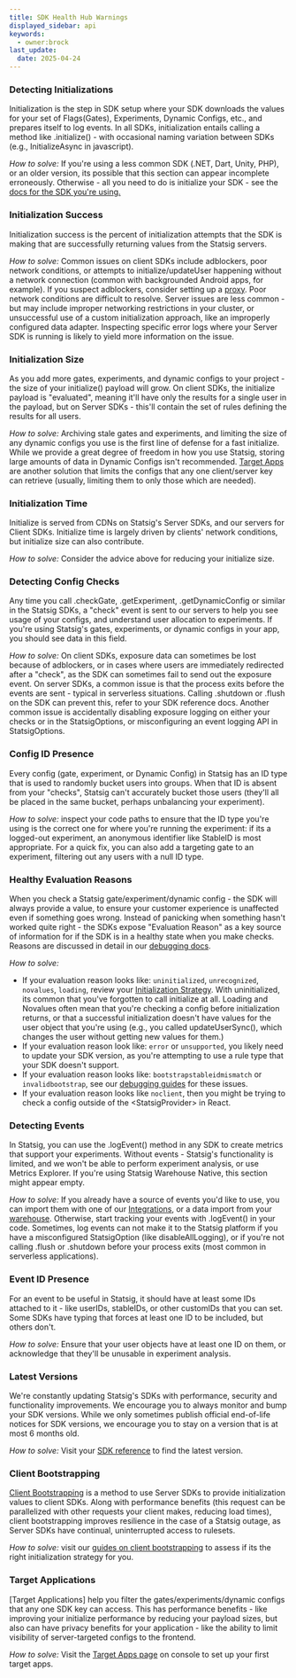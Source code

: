 ```yaml
---
title: SDK Health Hub Warnings
displayed_sidebar: api
keywords:
  - owner:brock
last_update:
  date: 2025-04-24
---
```


### Detecting Initializations

Initialization is the step in SDK setup where your SDK downloads the values for your set of Flags(Gates), Experiments, Dynamic Configs, etc., and prepares itself to log events. In all SDKs, initialization entails calling a method like .initialize() - with occasional naming variation between SDKs (e.g., InitializeAsync in javascript). 

*How to solve:* If you're using a less common SDK (.NET, Dart, Unity, PHP), or an older version, its possible that this section can appear incomplete erroneously. Otherwise - all you need to do is initialize your SDK - see the [docs for the SDK you're using.](/sdks/getting-started)

### Initialization Success

Initialization success is the percent of initialization attempts that the SDK is making that are successfully returning values from the Statsig servers. 

*How to solve:* Common issues on client SDKs include adblockers, poor network conditions, or attempts to initialize/updateUser happening without a network connection (common with backgrounded Android apps, for example). If you suspect adblockers, consider setting up a [proxy](/custom_proxy/). Poor network conditions are difficult to resolve. Server issues are less common - but may include improper networking restrictions in your cluster, or unsuccessful use of a custom initialization approach, like an improperly configured data adapter. Inspecting specific error logs where your Server SDK is running is likely to yield more information on the issue.

### Initialization Size

As you add more gates, experiments, and dynamic configs to your project - the size of your initialize() payload will grow. On client SDKs, the initialize payload is "evaluated", meaning it'll have only the results for a single user in the payload, but on Server SDKs - this'll contain the set of rules defining the results for all users.

*How to solve:* Archiving stale gates and experiments, and limiting the size of any dynamic configs you use is the first line of defense for a fast initialize. While we provide a great degree of freedom in how you use Statsig, storing large amounts of data in Dynamic Configs isn't recommended. [Target Apps](/sdk-keys/target-apps/) are another solution that limits the configs that any one client/server key can retrieve (usually, limiting them to only those which are needed). 

### Initialization Time

Initialize is served from CDNs on Statsig's Server SDKs, and our servers for Client SDKs. Initialize time is largely driven by clients' network conditions, but initialize size can also contribute.

*How to solve:* Consider the advice above for reducing your initialize size.

### Detecting Config Checks

Any time you call .checkGate, .getExperiment, .getDynamicConfig or similar in the Statsig SDKs, a "check" event is sent to our servers to help you see usage of your configs, and understand user allocation to experiments. If you're using Statsig's gates, experiments, or dynamic configs in your app, you should see data in this field.

*How to solve:* On client SDKs, exposure data can sometimes be lost because of adblockers, or in cases where users are immediately redirected after a "check", as the SDK can sometimes fail to send out the exposure event. On server SDKs, a common issue is that the process exits before the events are sent - typical in serverless situations. Calling .shutdown or .flush on the SDK can prevent this, refer to your SDK reference docs. Another common issue is accidentally disabling exposure logging on either your checks or in the StatsigOptions, or misconfiguring an event logging API in StatsigOptions. 

### Config ID Presence

Every config (gate, experiment, or Dynamic Config) in Statsig has an ID type that is used to randomly bucket users into groups. When that ID is absent from your "checks", Statsig can't accurately bucket those users (they'll all be placed in the same bucket, perhaps unbalancing your experiment).

*How to solve:* inspect your code paths to ensure that the ID type you're using is the correct one for where you're running the experiment: if its a logged-out experiment, an anonymous identifier like StableID is most appropriate. For a quick fix, you can also add a targeting gate to an experiment, filtering out any users with a null ID type. 

### Healthy Evaluation Reasons

When you check a Statsig gate/experiment/dynamic config - the SDK will always provide a value, to ensure your customer experience is unaffected even if something goes wrong. Instead of panicking when something hasn't worked quite right - the SDKs expose "Evaluation Reason" as a key source of information for if the SDK is in a healthy state when you make checks. Reasons are discussed in detail in our [debugging docs](/sdk/debugging#evaluation-reason).

*How to solve:* 
 - If your evaluation reason looks like: `uninitialized`,  `unrecognized`,  `novalues`, `loading`, review your [Initialization Strategy](/client/concepts/initialize). With uninitialized, its common that you've forgotten to call initialize at all. Loading and Novalues often mean that you're checking a config before initialization returns, or that a successful initialization doesn't have values for the user object that you're using (e.g., you called updateUserSync(), which changes the user without getting new values for them.)
 - If your evaluation reason look like: `error` or `unsupported`, you likely need to update your SDK version, as you're attempting to use a rule type that your SDK doesn't support.
 - If your evaluation reason looks like: `bootstrapstableidmismatch` or `invalidbootstrap`, see our [debugging guides](/sdk/debugging#faqs) for these issues.
 - If your evaluation reason looks like `noclient`, then you might be trying to check a config outside of the \<StatsigProvider\> in React.

### Detecting Events

In Statsig, you can use the .logEvent() method in any SDK to create metrics that support your experiments. Without events - Statsig's functionality is limited, and we won't be able to perform experiment analysis, or use Metrics Explorer. If you're using Statsig Warehouse Native, this section might appear empty.

*How to solve:* If you already have a source of events you'd like to use, you can import them with one of our [Integrations](/integrations/introduction), or a data import from your [warehouse](/data-warehouse-ingestion/introduction). Otherwise, start tracking your events with .logEvent() in your code. Sometimes, log events can not make it to the Statsig platform if you have a misconfigured StatsigOption (like disableAllLogging), or if you're not calling .flush or .shutdown before your process exits (most common in serverless applications).

### Event ID Presence

For an event to be useful in Statsig, it should have at least some IDs attached to it - like userIDs, stableIDs, or other customIDs that you can set. Some SDKs have typing that forces at least one ID to be included, but others don't.

*How to solve:* Ensure that your user objects have at least one ID on them, or acknowledge that they'll be unusable in experiment analysis.

### Latest Versions

We're constantly updating Statsig's SDKs with performance, security and functionality improvements. We encourage you to always monitor and bump your SDK versions. While we only sometimes publish official end-of-life notices for SDK versions, we encourage you to stay on a version that is at most 6 months old.

*How to solve:* Visit your [SDK reference](/sdks/getting-started) to find the latest version.

### Client Bootstrapping

[Client Bootstrapping](/client/concepts/initialize#2-bootstrap-initialization) is a method to use Server SDKs to provide initialization values to client SDKs. Along with performance benefits (this request can be parallelized with other requests your client makes, reducing load times), client bootstrapping improves resilience in the case of a Statsig outage, as Server SDKs have continual, uninterrupted access to rulesets. 

*How to solve:* visit our [guides on client bootstrapping](/client/concepts/initialize#2-bootstrap-initialization) to assess if its the right initialization strategy for you.

### Target Applications

[Target Applications] help you filter the gates/experiments/dynamic configs that any one SDK key can access. This has performance benefits - like improving your initialize performance by reducing your payload sizes, but also can have privacy benefits for your application - like the ability to limit visibility of server-targeted configs to the frontend.

*How to solve:* Visit the [Target Apps page](https://console.statsig.com/settings/apps) on console to set up your first target apps. 
